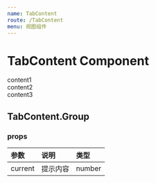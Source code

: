 ```yaml
---
name: TabContent
route: /TabContent
menu: 视图组件
---
```



# TabContent Component

<Playground>
  <TabContent.Group current={1}>
      <TabContent.Self><div className='am-card am-align-center'>content1</div></TabContent.Self>
      <TabContent.Self><div className='am-card am-align-center'>content2</div></TabContent.Self>
      <TabContent.Self><div className='am-card am-align-center'>content3</div></TabContent.Self>
  </TabContent.Group>
</Playground>

## TabContent.Group

### props
|  参数   |   说明   |  类型  |
| :------ | :------- | :----- |
| current | 提示内容 | number |
